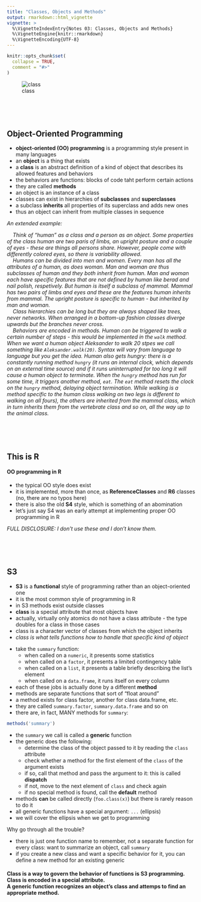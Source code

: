 ```yaml
---
title: "Classes, Objects and Methods"
output: rmarkdown::html_vignette
vignette: >
  %\VignetteIndexEntry{Notes 03: Classes, Objects and Methods}
  %\VignetteEngine{knitr::rmarkdown}
  %\VignetteEncoding{UTF-8}
---
```


```r
knitr::opts_chunk$set(
  collapse = TRUE,
  comment = "#>"
)
```

![class][classy]


<br><br><br>


## Object-Oriented Programming

- **object-oriented (OO) programming** is a programming style present in many languages
- an **object** is a thing that exists
- a **class** is an abstract definition of a kind of object that describes its allowed features and behaviors
- the behaviors are functions: blocks of code taht perform certain actions
- they are called **methods**
- an object is an instance of a class
- classes can exist in hierarchies of **subclasses** and **superclasses**
- a subclass **inherits** all properties of its superclass and adds new ones
- thus an object can inherit from multiple classes in sequence

*An extended example:*

|     *Think of "human" as a class and a person as an object. Some properties of the class human are two paris of limbs, an upright posture and a couple of eyes - these are things all persons share. However, people come with differently colored eyes, so there is variability allowed.*

|     *Humans can be divided into men and women. Every man has all the attributes of a human, as does woman. Man and woman are thus subclasses of human and they both inherit from human. Man and woman each have specific features that are not defined by human like berad and nail polish, respetively. But human is itself a subclass of mammal. Mammal has two pairs of limbs and eyes and these are the features human inherits from mammal. The upright posture is specific to human - but inherited by man and woman.*

|     *Class hierarchies can be long but they are always shaped like trees, never networks. When arranged in a bottom-up fashion classes diverge upwards but the branches never cross.*

|     *Behaviors are encoded in methods. Human can be triggered to walk a certain number of steps - this would be implemented in the `walk` method. When we want a human object Aleksander to walk 20 stpes we call something like `Aleksander.walk(20)`. Syntax will vary from language to language but you get the idea. Human also gets hungry: there is a constantly running method `hungry` (it runs an internal  clock, which depends on an external time source) and if it runs uninterrupted for too long it will cause a human object to terminate. When the `hungry` method has run for some time, it triggers another method, `eat`. The `eat` method resets the clock on the `hungry` method, delaying object termination. While walking is a method specific to the human class walking on two legs is different to walking on all fours), the others are inherited from the mammal class, which in turn inherits them from the vertebrate class and so on, all the way up to the animal class.*


<br><br><br>


## This is R

#### OO programming in R

- the typical OO style does exist
- it is implemented, more than once, as **ReferenceClasses** and **R6** classes (no, there are no typos here)
- there is also the old **S4** style, which is something of an abomination
- let's just say S4 was an early attempt at implementing proper OO programming in R

*FULL DISCLOSURE: I don't use these and I don't know them.*


<br><br><br>


## S3

- **S3** is a **functional** style of programming rather than an object-oriented one
- it is the most common style of programming in R
- in S3 methods exist outside classes
- **class** is a special attribute that most objects have
- actually, virtually only atomics do not have a class attribute - the type doubles for a class in those cases
- class is a character vector of classes from which the object inherits
- *class is what tells functions how to handle that specific kind of object*

\newline

- take the `summary` function:
    - when called on a `numeric`, it presents some statistics
    - when called on a `factor`, it presents a limited contingency table
    - when called on a `list`, it presents a table briefly describing the list's element
    - when called on a `data.frame`, it runs itself on every column
- each of these jobs is actually done by a different **method**
- methods are separate functions that sort of "float around"
- a method exists for class factor, another for class data.frame, etc.
- they are called `summary.factor`, `summary.data.frame` and so on
- there are, in fact, MANY methods for `summary`:
```r
methods('summary')
```
- the `summary` we call is called a **generic** function
- the generic does the following:
    - determine the class of the object passed to it by reading the `class` attribute
    - check whether a method for the first element of the `class` of the argument exists
    - if so, call that method and pass the argument to it: this is called **dispatch**
    - if not, move to the next element of `class` and check again
    - if no special method is found, call the **default** method
- methods **can** be called directly (`foo.class(x)`) but there is rarely reason to do it
- all generic functions have a special argument: `...` (ellipsis)
- we will cover the ellipsis when we get to programming

\newline

Why go through all the trouble?

- there is just one function name to remember, not a separate function for every class: want to summarize an object, call `summary`
- if you create a new class and want a specific behavior for it, you can define a new method for an existing generic

<h4>
Class is a way to govern the behavior of functions is S3 programming. <br>
Class is encoded in a special attribute. <br>
A generic function recognizes an object's class and attemps to find an appropriate method. <br>
</h4>


[classy]: ../images/classycat.png
